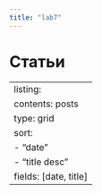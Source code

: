 ```yaml
---
title: "lab7"
---
```



# Статьи

---
listing:
    contents: posts
    type: grid
    sort: 
    - "date"
    - "title desc"
    fields: [date, title]
---
